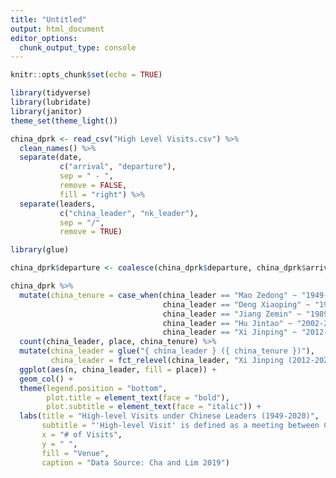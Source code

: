 ```yaml
---
title: "Untitled"
output: html_document
editor_options: 
  chunk_output_type: console
---
```


```r
knitr::opts_chunk$set(echo = TRUE)
```

```r
library(tidyverse)
library(lubridate)
library(janitor)
theme_set(theme_light())

china_dprk <- read_csv("High Level Visits.csv") %>% 
  clean_names() %>% 
  separate(date, 
           c("arrival", "departure"), 
           sep = " - ", 
           remove = FALSE, 
           fill = "right") %>% 
  separate(leaders, 
           c("china_leader", "nk_leader"), 
           sep = "/", 
           remove = TRUE)
```

```r
library(glue)

china_dprk$departure <- coalesce(china_dprk$departure, china_dprk$arrival)

china_dprk %>% 
  mutate(china_tenure = case_when(china_leader == "Mao Zedong" ~ "1949-1976", 
                                  china_leader == "Deng Xiaoping" ~ "1978-1989", 
                                  china_leader == "Jiang Zemin" ~ "1989-2002", 
                                  china_leader == "Hu Jintao" ~ "2002-2012", 
                                  china_leader == "Xi Jinping" ~ "2012-2020")) %>% 
  count(china_leader, place, china_tenure) %>% 
  mutate(china_leader = glue("{ china_leader } ({ china_tenure })"), 
         china_leader = fct_relevel(china_leader, "Xi Jinping (2012-2020)", "Hu Jintao (2002-2012)", "Jiang Zemin (1989-2002)", "Deng Xiaoping (1978-1989)", "Mao Zedong (1949-1976)")) %>% 
  ggplot(aes(n, china_leader, fill = place)) +
  geom_col() + 
  theme(legend.position = "bottom", 
        plot.title = element_text(face = "bold"), 
        plot.subtitle = element_text(face = "italic")) +
  labs(title = "High-level Visits under Chinese Leaders (1949-2020)", 
       subtitle = "'High-level Visit' is defined as a meeting between Chinese \n and North Korean officials at the level of the Minister of Foreign Affairs or above.",  
       x = "# of Visits", 
       y = " ", 
       fill = "Venue", 
       caption = "Data Source: Cha and Lim 2019")
  
```


